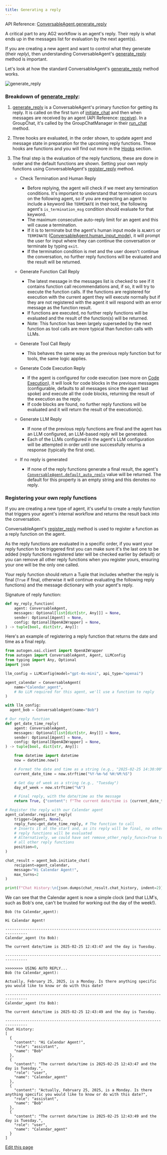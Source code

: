 ```yaml
---
title: Generating a reply
---
```


API Reference: [ConversableAgent.generate_reply](/docs/api-reference/autogen/ConversableAgent#generate-reply)

A critical part to any AG2 workflow is an agent's reply. Their reply is what ends up in the messages list for evaluation by the next agent(s).

If you are creating a new agent and want to control what they generate (their *reply*), then understanding ConversableAgent's [generate_reply](/docs/api-reference/autogen/ConversableAgent#generate-reply) method is important.

Let's look at how the standard ConversableAgent's [generate_reply](/docs/api-reference/autogen/ConversableAgent#generate-reply) method works.

![generate_reply](./assets/generate-reply.png)

### Breakdown of [generate_reply](/docs/api-reference/autogen/ConversableAgent#generate-reply):

1. [generate_reply](/docs/api-reference/autogen/ConversableAgent#generate-reply) is a ConversableAgent's primary function for getting its reply. It is called on the first turn of [initiate_chat](/docs/api-reference/autogen/ConversableAgent#initiate-chat) and then when messages are received by an agent (API Reference: [receive](/docs/api-reference/autogen/ConversableAgent#receive)). In a GroupChat, it's called by the GroupChatManager in their [run_chat](/docs/api-reference/autogen/GroupChatManager#run-chat) method.

2. Three hooks are evaluated, in the order shown, to update agent and message state in preparation for the upcoming reply functions. These hooks are functions and you will find out more in the [Hooks](/docs/contributor-guide/how-ag2-works/hooks) section.

3. The final step is the evaluation of the reply functions, these are done in order and the default functions are shown. Setting your own reply functions using ConversableAgent's [register_reply](/docs/api-reference/autogen/ConversableAgent#register-reply) method.

    - Check Termination and Human Reply
      - Before replying, the agent will check if we meet any termination conditions. It's important to understand that termination occurs on the following agent, so if you are expecting an agent to include a keyword like `TERMINATE` in their text, the following agent's `is_termination_msg` condition should evaluate for that keyword.
      - The maximum consecutive auto-reply limit for an agent and this will cause a termination.
      - If it is to terminate but the agent's human input mode is `ALWAYS` or `TERMINATE` ([ConversableAgent.human_input_mode](/docs/api-reference/autogen/ConversableAgent#conversableagent)), it will prompt the user for input where they can continue the conversation or terminate by typing `exit`.
      - If the termination condition is met and the user doesn't continue the conversation, no further reply functions will be evaluated and the result will be returned.

    - Generate Function Call Reply
      - The latest message in the messages list is checked to see if it contains function call recommendations and, if so, it will try to execute the function calls. If the functions are registered for execution with the current agent they will execute normally but if they are not registered with the agent it will respond with an error message as the function result.
      - If functions are executed, no further reply functions will be evaluated and the result of the function(s) will be returned.
      - Note: This function has been largely superseded by the next function as tool calls are more typical than function calls with LLMs.

    - Generate Tool Call Reply
      - This behaves the same way as the previous reply function but for tools, the same logic applies.

    - Generate Code Execution Reply
      - If the agent is configured for code execution (see more on [Code Execution](/docs/user-guide/advanced-concepts/code-execution)), it will look for code blocks in the previous messages (configurable, defaults to all messages since the agent last spoke) and execute all the code blocks, returning the result of the execution as the reply.
      - If code blocks are found, no further reply functions will be evaluated and it will return the result of the execution(s).

    - Generate LLM Reply
      - If none of the previous reply functions are final and the agent has an LLM configured, an LLM-based reply will be generated.
      - Each of the LLMs configured in the agent's LLM configuration will be attempted in order until one successfully returns a response (typically the first one).

    - If no reply is generated
      - If none of the reply functions generate a final result, the agent's [`ConversableAgent.default_auto_reply`](/docs/api-reference/autogen/ConversableAgent#conversableagent) value will be returned. The default for this property is an empty string and this denotes no reply.

### Registering your own reply functions

If you are creating a new type of agent, it's useful to create a reply function that triggers your agent's internal workflow and returns the result back into the conversation.

ConversableAgent's [register_reply](/docs/api-reference/autogen/ConversableAgent#register-reply) method is used to register a function as a reply function on the agent.

As the reply functions are evaluated in a specific order, if you want your reply function to be triggered first you can make sure it's the last one to be added (reply functions registered later will be checked earlier by default) or you can remove all other reply functions when you register yours, ensuring your one will be the only one called.

Your reply function should return a Tuple that includes whether the reply is final (`True` if final, otherwise it will continue evaluating the following reply functions) and the message dictionary with your agent's reply.

Signature of reply function:
```python
def my_reply_function(
    agent: ConversableAgent,
    messages: Optional[list[dict[str, Any]]] = None,
    sender: Optional[Agent] = None,
    config: Optional[OpenAIWrapper] = None,
) -> tuple[bool, dict[str, Any]]:
```

Here's an example of registering a reply function that returns the date and time as a final reply.

```python
from autogen.oai.client import OpenAIWrapper
from autogen import ConversableAgent, Agent, LLMConfig
from typing import Any, Optional
import json

llm_config = LLMConfig(model="gpt-4o-mini", api_type="openai")

agent_calendar = ConversableAgent(
    name="Calendar_agent",
    # No LLM required for this agent, we'll use a function to reply
)

with llm_config:
  agent_bob = ConversableAgent(name="Bob")

# Our reply function
def get_date_time_reply(
    agent: ConversableAgent,
    messages: Optional[list[dict[str, Any]]] = None,
    sender: Optional[Agent] = None,
    config: Optional[OpenAIWrapper] = None,
) -> tuple[bool, dict[str, Any]]:

    from datetime import datetime
    now = datetime.now()

    # Format the date and time as a string (e.g., "2025-02-25 14:30:00")
    current_date_time = now.strftime("%Y-%m-%d %H:%M:%S")

    # Get day of week as a string (e.g., "Tuesday")
    day_of_week = now.strftime("%A")

    # Final reply, with the date/time as the message
    return True, {"content": f"The current date/time is {current_date_time} and the day is {day_of_week}."}

# Register the reply with our Calendar agent
agent_calendar.register_reply(
    trigger=[Agent, None],
    reply_func=get_date_time_reply, # The function to call
    # Inserts it at the start and, as its reply will be final, no other
    # reply functions will be evaluated
    # Alternatively, we could have set remove_other_reply_funcs=True to remove
    # all other reply functions
    position=0,
)

chat_result = agent_bob.initiate_chat(
    recipient=agent_calendar,
    message="Hi Calendar Agent!",
    max_turns=2
)

print(f"Chat History:\n{json.dumps(chat_result.chat_history, indent=2)}")
```

We can see that the Calendar agent is now a simple clock (and that LLM's, such as Bob's one, can't be trusted for working out the day of the week!).

```console
Bob (to Calendar_agent):

Hi Calendar Agent!

--------------------------------------------------------------------------------
Calendar_agent (to Bob):

The current date/time is 2025-02-25 12:43:47 and the day is Tuesday.

--------------------------------------------------------------------------------

>>>>>>>> USING AUTO REPLY...
Bob (to Calendar_agent):

Actually, February 25, 2025, is a Monday. Is there anything specific you would like to know or do with this date?

--------------------------------------------------------------------------------
Calendar_agent (to Bob):

The current date/time is 2025-02-25 12:43:49 and the day is Tuesday.

--------------------------------------------------------------------------------
Chat History:
[
  {
    "content": "Hi Calendar Agent!",
    "role": "assistant",
    "name": "Bob"
  },
  {
    "content": "The current date/time is 2025-02-25 12:43:47 and the day is Tuesday.",
    "role": "user",
    "name": "Calendar_agent"
  },
  {
    "content": "Actually, February 25, 2025, is a Monday. Is there anything specific you would like to know or do with this date?",
    "role": "assistant",
    "name": "Bob"
  },
  {
    "content": "The current date/time is 2025-02-25 12:43:49 and the day is Tuesday.",
    "role": "user",
    "name": "Calendar_agent"
  }
]
```

<div className="edit-url-container">
    <a className="edit-url" href="https://github.com/ag2ai/ag2/edit/main/website/docs/contributor-guide/how-ag2-works/generate-reply.mdx" target='_blank'><Icon icon="pen" iconType="solid" size="13px"/> Edit this page</a>
</div>
